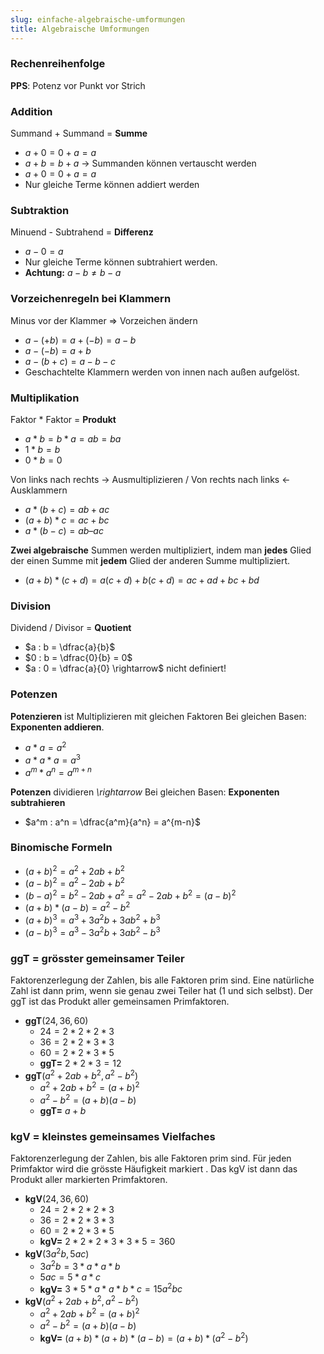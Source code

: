 ```yaml
---
slug: einfache-algebraische-umformungen
title: Algebraische Umformungen
---
```


### Rechenreihenfolge

<HighlightBox>**PPS**: Potenz vor Punkt vor Strich</HighlightBox>

### Addition
<HighlightBox> Summand + Summand = **Summe**</HighlightBox>
- $a + 0 = 0 + a = a$ <br />
- $a + b = b + a$ -> Summanden können vertauscht werden<br />
- $a + 0 = 0 + a = a$ <br />
- Nur gleiche Terme können addiert werden

### Subtraktion
<HighlightBox>Minuend - Subtrahend = **Differenz**</HighlightBox>
- $a - 0 = a$ <br />
- Nur gleiche Terme können subtrahiert werden.
- **Achtung:** $a - b \neq b - a$

### Vorzeichenregeln bei Klammern
<HighlightBox>Minus vor der Klammer $\Rightarrow$ Vorzeichen ändern</HighlightBox>
- $a - (+b) = a + (-b) =  a - b$
- $a - (-b) = a + b$
- $a - (b + c) = a - b - c$
- Geschachtelte Klammern werden von innen nach außen aufgelöst.

### Multiplikation
<HighlightBox> Faktor * Faktor = **Produkt**</HighlightBox>
- $a * b = b * a = ab = ba$
- $1 * b = b$
- $0 * b = 0$

<HighlightBox> Von links nach rechts $\rightarrow$ Ausmultiplizieren / Von rechts nach links $\leftarrow$ Ausklammern </HighlightBox>
- $a*(b + c) = ab + ac$
- $(a + b)*c = ac + bc$
- $a*(b - c) = ab – ac$

<HighlightBox> **Zwei algebraische** Summen werden multipliziert, indem man **jedes** Glied der einen Summe mit **jedem** Glied der anderen Summe multipliziert.</HighlightBox>
- $(a + b) * (c + d) = a(c + d) + b(c + d) =  ac + ad + bc + bd$

### Division
<HighlightBox> Dividend / Divisor = **Quotient**</HighlightBox>
- $a : b = \dfrac{a}{b}$
- $0 : b = \dfrac{0}{b} = 0$
- $a : 0 = \dfrac{a}{0} \rightarrow$ nicht definiert!

### Potenzen
<HighlightBox> **Potenzieren** ist Multiplizieren mit gleichen Faktoren Bei gleichen Basen:  **Exponenten addieren**. </HighlightBox>
- $a*a = a^2$
- $a*a*a = a^3$
- $a^m*a^n = a^{m+n}$

<HighlightBox> **Potenzen** dividieren *\rightarrow* Bei gleichen Basen: **Exponenten subtrahieren** </HighlightBox>
- $a^m : a^n = \dfrac{a^m}{a^n} = a^{m-n}$

### Binomische Formeln
- $(a + b)^2 = a^2 + 2ab + b^2$
- $(a - b)^2 = a^2 - 2ab + b^2$
- $(b - a)^2 = b^2 - 2ab + a^2 = a^2 - 2ab + b^2 = (a - b)^2$
- $(a + b)*(a - b) = a^2 - b^2$
- $(a+b)^3 = a^3 + 3a^2b + 3ab^2 + b^3$
- $(a - b)^3 = a^3 - 3a^2b + 3ab^2 - b^3$

### ggT = grösster gemeinsamer Teiler
<HighlightBox> Faktorenzerlegung der Zahlen, bis alle Faktoren prim sind. Eine natürliche Zahl  ist dann prim, wenn sie genau  zwei  Teiler hat  (1 und sich selbst). Der ggT ist das Produkt aller gemeinsamen Primfaktoren. </HighlightBox>
- **ggT**$(24, 36, 60)$
    - $24 = 2*2*2*3$
    - $36 = 2*2*3*3$
    - $60 = 2*2*3*5$
    - **ggT=** $2*2*3 = 12$
- **ggT**$(a^2+2ab+b^2, a^2-b^2)$
    - $a^2+2ab+b^2 = (a+b)^2$
    - $a^2-b^2 = (a+b)(a-b)$
    - **ggT=** $a+b$

### kgV = kleinstes gemeinsames Vielfaches
<HighlightBox> Faktorenzerlegung der Zahlen, bis alle Faktoren prim sind. Für jeden Primfaktor wird die grösste Häufigkeit markiert . Das kgV ist dann das Produkt aller markierten Primfaktoren.  </HighlightBox>
- **kgV**$(24, 36, 60)$
    - $24 = 2*2*2*3$
    - $36 = 2*2*3*3$
    - $60 = 2*2*3*5$
    - **kgV=** $2*2*2*3*3*5 = 360$
- **kgV**$(3a^2b, 5ac)$
    - $3a^2b = 3*a*a*b$
    - $5ac = 5*a*c$
    - **kgV=** $3*5*a*a*b*c = 15a^2bc$
- **kgV**$(a^2+2ab+b^2, a^2-b^2)$
    - $a^2+2ab+b^2 = (a+b)^2$
    - $a^2-b^2 = (a+b)(a-b)$
    - **kgV=** $(a+b)*(a+b)*(a-b) = (a+b)*(a^2-b^2)$